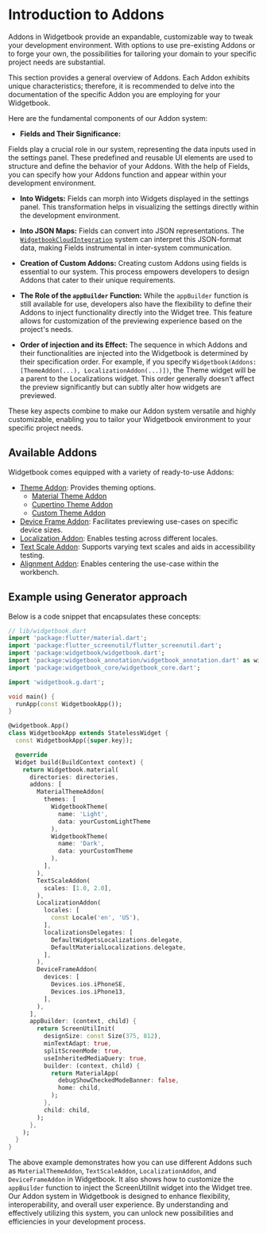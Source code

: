 # Introduction to Addons

Addons in Widgetbook provide an expandable, customizable way to tweak your development
environment. With options to use pre-existing Addons or to forge your own, the
possibilities for tailoring your domain to your specific project needs are substantial.

<Info>
  This section provides a general overview of Addons. Each Addon exhibits unique
  characteristics; therefore, it is recommended to delve into the documentation of the
  specific Addon you are employing for your Widgetbook.
</Info>

Here are the fundamental components of our Addon system:

- **Fields and Their Significance:**

Fields play a crucial role in our system, representing the data inputs used in the
settings panel. These predefined and reusable UI elements are used to structure and define
the behavior of your Addons. With the help of Fields, you can specify how your Addons
function and appear within your development environment.

- **Into Widgets:** Fields can morph into Widgets displayed in the settings panel. This
  transformation helps in visualizing the settings directly within the development
  environment.
- **Into JSON Maps:** Fields can convert into JSON representations. The
  [`WidgetbookCloudIntegration`](/widgetbook-cloud/overview) system can interpret this
  JSON-format data, making Fields instrumental in inter-system communication.

- **Creation of Custom Addons:** Creating custom Addons using fields is essential to our
  system. This process empowers developers to design Addons that cater to their unique
  requirements.

- **The Role of the `appBuilder` Function:** While the `appBuilder` function is still
  available for use, developers also have the flexibility to define their Addons to inject
  functionality directly into the Widget tree. This feature allows for customization of
  the previewing experience based on the project's needs.

- **Order of injection and its Effect:** The sequence in which Addons and their
  functionalities are injected into the Widgetbook is determined by their specification
  order. For example, if you specify
  `Widgetbook(Addons: [ThemeAddon(...), LocalizationAddon(...)])`, the Theme widget will
  be a parent to the Localizations widget. This order generally doesn't affect the preview
  significantly but can subtly alter how widgets are previewed.

These key aspects combine to make our Addon system versatile and highly customizable,
enabling you to tailor your Widgetbook environment to your specific project needs.

## Available Addons

Widgetbook comes equipped with a variety of ready-to-use Addons:

- [Theme Addon](/addons/theme-addon): Provides theming options.
  - [Material Theme Addon](/addons/theme-addon#material-theme-Addon)
  - [Cupertino Theme Addon](/addons/theme-addon#cupertino-theme-Addon)
  - [Custom Theme Addon](/addons/theme-addon#custom-theme-Addon)
- [Device Frame Addon](/addons/device-frame-addon): Facilitates previewing use-cases on
  specific device sizes.
- [Localization Addon](/addons/localization-addon): Enables testing across different
  locales.
- [Text Scale Addon](/addons/text-scale-addon): Supports varying text scales and aids in
  accessibility testing.
- [Alignment Addon](/addons/alignment-addon): Enables centering the use-case within 
  the workbench.

## Example using Generator approach

Below is a code snippet that encapsulates these concepts:

```dart
// lib/widgetbook.dart
import 'package:flutter/material.dart';
import 'package:flutter_screenutil/flutter_screenutil.dart';
import 'package:widgetbook/widgetbook.dart';
import 'package:widgetbook_annotation/widgetbook_annotation.dart' as widgetbook;
import 'package:widgetbook_core/widgetbook_core.dart';

import 'widgetbook.g.dart';

void main() {
  runApp(const WidgetbookApp());
}

@widgetbook.App()
class WidgetbookApp extends StatelessWidget {
  const WidgetbookApp({super.key});

  @override
  Widget build(BuildContext context) {
    return Widgetbook.material(
      directories: directories,
      addons: [
        MaterialThemeAddon(
          themes: [
            WidgetbookTheme(
              name: 'Light',
              data: yourCustomLightTheme
            ),
            WidgetbookTheme(
              name: 'Dark',
              data: yourCustomTheme
            ),
          ],
        ),
        TextScaleAddon(
          scales: [1.0, 2.0],
        ),
        LocalizationAddon(
          locales: [
            const Locale('en', 'US'),
          ],
          localizationsDelegates: [
            DefaultWidgetsLocalizations.delegate,
            DefaultMaterialLocalizations.delegate,
          ],
        ),
        DeviceFrameAddon(
          devices: [
            Devices.ios.iPhoneSE,
            Devices.ios.iPhone13,
          ],
        ),
      ],
      appBuilder: (context, child) {
        return ScreenUtilInit(
          designSize: const Size(375, 812),
          minTextAdapt: true,
          splitScreenMode: true,
          useInheritedMediaQuery: true,
          builder: (context, child) {
            return MaterialApp(
              debugShowCheckedModeBanner: false,
              home: child,
            );
          },
          child: child,
        );
      },
    );
  }
}
```

The above example demonstrates how you can use different Addons such as
`MaterialThemeAddon`, `TextScaleAddon`, `LocalizationAddon`, and `DeviceFrameAddon` in
Widgetbook. It also shows how to customize the `appBuilder` function to inject the
ScreenUtilInit widget into the Widget tree. Our Addon system in Widgetbook is designed to
enhance flexibility, interoperability, and overall user experience. By understanding and
effectively utilizing this system, you can unlock new possibilities and efficiencies in
your development process.

